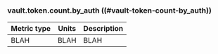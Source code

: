### vault.token.count.by_auth ((#vault-token-count-by_auth))

Metric type | Units | Description
----------- | ----- | -----------
BLAH     | BLAH    | BLAH